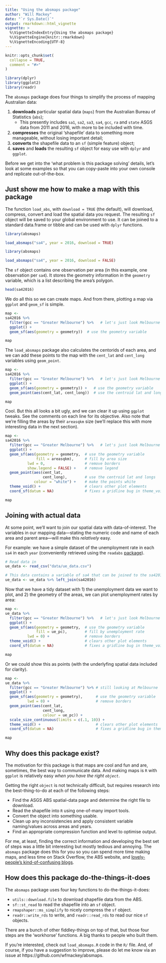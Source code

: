```yaml
---
title: "Using the absmaps package"
author: "Will Mackey"
date: "`r Sys.Date()`"
output: rmarkdown::html_vignette
vignette: >
  %\VignetteIndexEntry{Using the absmaps package}
  %\VignetteEngine{knitr::rmarkdown}
  %\VignetteEncoding{UTF-8}
---
```


```r
knitr::opts_chunk$set(
  collapse = TRUE,
  comment = "#>"
)

library(dplyr)
library(ggplot2)
library(readr)

```


The `absmaps` package does four things to simplify the process of mapping Australian data:

1. **downloads** particular spatial data (`maps`) from the Australian Bureau of Statistics (`abs`);
    * This presently includes `sa1`, `sa2`, `sa3`, `sa4`, `gcc`, `ra` and `state` ASGS data from 2011 and 2016, with more to be included with time.
1. **compresses** the original 'shapefile' data to something more manageable, without losing important detail;
1. **converts** the shapefile data to an `sf` (simple feature) object;
1. **saves** and **loads** the resulting `sf` object for easy use with `dplyr` and `ggplot`.

Before we get into the 'what problem is this package solving' details, let's look at some examples so that you can copy-paste into your own console and replicate out-of-the-box. 


## Just show me how to make a map with this package

The function `load_abs`, with `download = TRUE` (the default), will download, compress, convert and load the spatial data you request. The resulting `sf` object will be saved to your global environment to use. It can be joined to a standard data.frame or tibble and can be used with `dplyr` functions.

```r
library(absmaps)

load_absmaps("sa4", year = 2016, download = TRUE)

```

```r
library(absmaps)

load_absmaps("sa4", year = 2016, download = FALSE)

```


The `sf` object contains one observation per area (in this example, one observation per `sa4`). It stores the geometry information in the `geometry` variable, which is a list describing the area's polygon.

```r
head(sa42016)
```

We do all this so we can create maps. And from there, plotting a map via `ggplot` and `geom_sf` is simple.

```r
map <- 
sa42016 %>% 
  filter(gcc == "Greater Melbourne") %>%   # let's just look Melbourne
  ggplot() +
  geom_sf(aes(geometry = geometry))  # use the geometry variable

map
```

The `load_absmaps` package also calculates the centorids of each area, and we can add these points to the map with the `cent_lat` and `cent_long` variables using `geom_point`.

```r
map <- 
sa42016 %>% 
  filter(gcc == "Greater Melbourne") %>%   # let's just look Melbourne
  ggplot() +
  geom_sf(aes(geometry = geometry)) +   # use the geometry variable
  geom_point(aes(cent_lat, cent_long))  # use the centroid lat and longs

map
```

Cool. But this all looks a bit ugly, and we can clear it up using `ggplot` tweaks. See the comments on each line for its objective. Also note that we're filling the areas by their `areasqkm` size (we'll replace this with more interesting data in the next section).

```r
map <- 
sa42016 %>% 
  filter(gcc == "Greater Melbourne") %>%   # let's just look Melbourne
  ggplot() +
  geom_sf(aes(geometry = geometry,  # use the geometry variable
              fill = areasqkm),     # fill by area size
          lwd = 0,                  # remove borders
          show.legend = FALSE) +    # remove legend
  geom_point(aes(cent_lat,      
                 cent_long),        # use the centroid lat and longs
             colour = "white") +    # make the points white
  theme_void() +                    # clears other plot elements
  coord_sf(datum = NA)              # fixes a gridline bug in theme_void()

map
```



## Joining with actual data

At some point, we'll want to join our spatial data with data-of-interest. The variables in our mapping data---stating the numeric code and name of each area and parent area---will make this _relatively_ easy.

For example: we have a simple dataset of the unemployment rate in each `sa4` in each `year` (conveniently retrieved using the `readabs` [package](https://cran.r-project.org/web/packages/readabs/readabs.pdf)). 

```r
# Read data in
ue_data <- read_csv("data/ue_data.csv")

# This data contains a variable of sa4 that can be joined to the sa42016 set:
ue_data <- ue_data %>% left_join(sa42016)
```

Now that we have a tidy dataset with 1) the unemployment data we want to plot, and 2) the geometry of the areas, we can plot unemployment rates by area:

```r
map <- 
ue_data %>% 
  filter(gcc == "Greater Melbourne") %>%   # let's just look Melbourne
  ggplot() +
  geom_sf(aes(geometry = geometry,  # use the geometry variable
              fill = ue_pc),        # fill by unemployment rate
          lwd = 0) +                # remove borders
  theme_void() +                    # clears other plot elements
  coord_sf(datum = NA)              # fixes a gridline bug in theme_void()

map
```


Or we could show this as points (with the underlyfing spatial data included for clarity).

```r
map <- 
ue_data %>% 
  filter(gcc == "Greater Melbourne") %>% # still looking at Melbourne
  ggplot() +
  geom_sf(aes(geometry = geometry),      # use the geometry variable
          lwd = 0) +                     # remove borders
  geom_point(aes(cent_lat, 
                 cent_long,
                 colour = ue_pc)) +
  scale_size_continuous(limits = c(.1, 10)) +
  theme_void() +                         # clears other plot elements
  coord_sf(datum = NA)                   # fixes a gridline bug in theme_void()

map
```



## Why does this package exist?

The motivation for this package is that maps are cool and fun and are, sometimes, the best way to communicate data.
And making maps is `R` with `ggplot` is relatively easy _when you have the right `object`_. 

Getting the right `object` is not technically difficult, but requires research into the best-thing-to-do at each of the following steps:

*  Find the ASGS ABS spatial-data page and determine the right file to download.
*  Read the shapefile into `R` using one-of-many import tools.
*  Convert the object into something usable. 
*  Clean up any inconsistencies and apply consistent variable naming/values across areas and years.
*  Find an appropriate compression function and level to optimise output.

For me, at least, finding the correct information and developing the best set of steps was a little bit interesting but mostly tedious and annoying. The `absmaps` package does this for you so you can spend more time making maps, and less time on Stack Overflow, the ABS website, and [lovely-people's kind-of-confusing blogs](https://www.neonscience.org/dc-open-shapefiles-r).


## How does this package do-the-things-it-does

The `absmaps` package uses four key functions to do-the-things-it-does:

*  `utils::download.file` to download shapefile data from the ABS.
*  `sf::st_read` to read the shapefile into an `sf` object.
*  `rmapshaper::ms_simplify` to nicely compress the `sf` object.
*  `readr::write_rds` to write, and `readr::read_rds` to read our nice `sf` objects.

There are a bunch of other fiddley-things on top of that, but those four steps are the 'workhorse' functions. A big thanks to people who built them.

If you're interested, check out `load_absmaps.R` code in the `R/` file. And, of course, if you have a suggestion to improve, please do let me know via an issue at https://github.com/wfmackey/absmaps.

